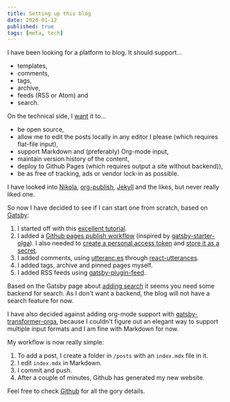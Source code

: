 ```yaml
---
title: Setting up this blog
date: 2020-01-12
published: true
tags: [meta, tech]
---
```


I have been looking for a platform to blog. It should support...

* templates,
* comments,
* tags,
* archive,
* feeds (RSS or Atom) and
* search. 

On the technical side, I [want](/2020-01-01-about%20me/) it to...

* be open source, 
* allow me to edit the posts locally in any editor I please (which requires flat-file input),
* support Markdown and (preferably) Org-mode input,
* maintain version history of the content,
* deploy to Github Pages (which requires output a site without backend)),
* be as free of tracking, ads or vendor lock-in as possible.

I have looked into [Nikola](https://getnikola.com/), [org-publish](https://orgmode.org/manual/Publishing.html), [Jekyll](https://jekyllrb.com/) and the likes, but never really liked one.

So now I have decided to see if I can start one from scratch, based on [Gatsby](http://gatsbyjs.org/):

1. I started off with this [excellent tutorial](https://www.freecodecamp.org/news/build-a-developer-blog-from-scratch-with-gatsby-and-mdx/).
2. I added a [Github pages publish workflow](https://github.com/marketplace/actions/deploy-to-github-pages) (inspired by [gatsby-starter-olga](https://github.com/orgapp/gatsby-starter-orga/blob/master/.github/workflows/ci.yml)). I also needed to [create a personal access token](https://help.github.com/en/github/authenticating-to-github/creating-a-personal-access-token-for-the-command-line) and [store it as a secret](https://help.github.com/en/actions/automating-your-workflow-with-github-actions/creating-and-using-encrypted-secrets).
3. I added comments, using [utteranc.es](https://utteranc.es/) through [react-utterances](https://github.com/b6pzeusbc54tvhw5jgpyw8pwz2x6gs/react-utterances).
4. I added tags, archive and pinned pages myself.
5. I added RSS feeds using [gatsby-plugin-feed](https://www.gatsbyjs.org/packages/gatsby-plugin-feed/).

Based on the Gatsby page about [adding search](https://www.gatsbyjs.org/docs/adding-search/) it seems you need some backend for search. As I don't want a backend, the blog will not have a search feature for now.

I have also decided against adding org-mode support with [gatsby-transformer-orga](https://www.gatsbyjs.org/packages/gatsby-transformer-orga/), because I couldn't figure out an elegant way to support multiple input formats and I am fine with Markdown for now.

My workflow is now really simple:

1. To add a post, I create a folder in `/posts` with an `index.mdx` file in it.
2. I edit `index.mdx` in Markdown.
3. I commit and push.
4. After a couple of minutes, Github has generated my new website.

Feel free to check [Github](https://github.com/randomrambler/dwim) for all the gory details.